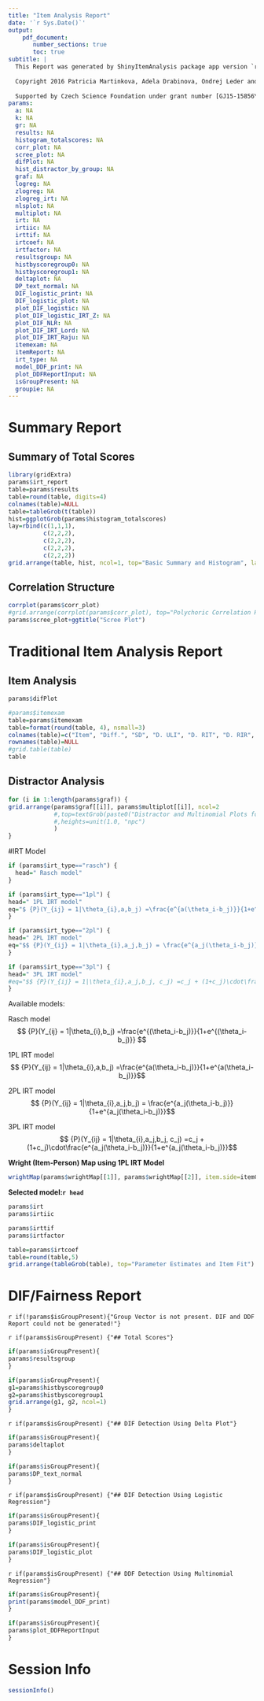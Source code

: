 ```yaml
---
title: "Item Analysis Report"
date: '`r Sys.Date()`'
output: 
    pdf_document:
       number_sections: true
       toc: true
subtitle: |
  This Report was generated by ShinyItemAnalysis package app version `r packageVersion("ShinyItemAnalysis")`
  
  Copyright 2016 Patricia Martinkova, Adela Drabinova, Ondrej Leder and Jakub Houdek.
  
  Supported by Czech Science Foundation under grant number [GJ15-15856Y](http://www.cs.cas.cz/martinkova/psychometrics.html)
params:
  a: NA
  k: NA
  gr: NA
  results: NA
  histogram_totalscores: NA
  corr_plot: NA
  scree_plot: NA
  difPlot: NA
  hist_distractor_by_group: NA
  graf: NA
  logreg: NA
  zlogreg: NA
  zlogreg_irt: NA
  nlsplot: NA
  multiplot: NA
  irt: NA
  irtiic: NA
  irttif: NA
  irtcoef: NA
  irtfactor: NA
  resultsgroup: NA
  histbyscoregroup0: NA
  histbyscoregroup1: NA
  deltaplot: NA
  DP_text_normal: NA
  DIF_logistic_print: NA
  DIF_logistic_plot: NA
  plot_DIF_logistic: NA
  plot_DIF_logistic_IRT_Z: NA
  plot_DIF_NLR: NA
  plot_DIF_IRT_Lord: NA
  plot_DIF_IRT_Raju: NA
  itemexam: NA
  itemReport: NA
  irt_type: NA
  model_DDF_print: NA
  plot_DDFReportInput: NA
  isGroupPresent: NA
  groupie: NA
---
```

\pagebreak

# Summary Report

## Summary of Total Scores

```r

library(gridExtra)
params$irt_report
table=params$results
table=round(table, digits=4)
colnames(table)=NULL
table=tableGrob(t(table))
hist=ggplotGrob(params$histogram_totalscores)
lay=rbind(c(1,1,1),
          c(2,2,2),
          c(2,2,2),
          c(2,2,2),
          c(2,2,2))
grid.arrange(table, hist, ncol=1, top="Basic Summary and Histogram", layout_matrix=lay)

```

## Correlation Structure

```r
corrplot(params$corr_plot)
#grid.arrange(corrplot(params$corr_plot), top="Polychoric Correlation Heat Map")
params$scree_plot+ggtitle("Scree Plot")
```


\pagebreak


# Traditional Item Analysis Report

## Item Analysis

```r
params$difPlot
```

```r
#params$itemexam
table=params$itemexam
table=format(round(table, 4), nsmall=3)
colnames(table)=c("Item", "Diff.", "SD", "D. ULI", "D. RIT", "D. RIR", "Alpha Drop")
rownames(table)=NULL
#grid.table(table)
table
```

## Distractor Analysis

```r
for (i in 1:length(params$graf)) {
grid.arrange(params$graf[[i]], params$multiplot[[i]], ncol=2
             #,top=textGrob(paste0("Distractor and Multinomial Plots for item ",i), gp=gpar(fontsize=15))
             #,heights=unit(1.0, "npc")
             )
}
```


\pagebreak

#IRT Model

```r
if (params$irt_type=="rasch") {
  head=" Rasch model"
}

if (params$irt_type=="1pl") {
head=" 1PL IRT model"
eq="$ {P}(Y_{ij} = 1|\theta_{i},a,b_j) =\frac{e^{a(\theta_i-b_j)}}{1+e^{a(\theta_i-b_j)}} $"
}

if (params$irt_type=="2pl") {
head=" 2PL IRT model"
eq="$$ {P}(Y_{ij} = 1|\theta_{i},a_j,b_j) = \frac{e^{a_j(\theta_i-b_j)}}{1+e^{a_j(\theta_i-b_j)}}$$"
}

if (params$irt_type=="3pl") {
head=" 3PL IRT model"
#eq="$$ {P}(Y_{ij} = 1|\theta_{i},a_j,b_j, c_j) =c_j + (1+c_j)\cdot\frac{e^{a_j(\theta_i-b_j)}}{1+e^{a_j(\theta_i-b_j)}}$$"
}
```



Available models:

Rasch model
$$ {P}(Y_{ij} = 1|\theta_{i},b_j) =\frac{e^{(\theta_i-b_j)}}{1+e^{(\theta_i-b_j)}} $$

1PL IRT model
$$ {P}(Y_{ij} = 1|\theta_{i},a,b_j) =\frac{e^{a(\theta_i-b_j)}}{1+e^{a(\theta_i-b_j)}}$$

2PL IRT model
$$ {P}(Y_{ij} = 1|\theta_{i},a_j,b_j) = \frac{e^{a_j(\theta_i-b_j)}}{1+e^{a_j(\theta_i-b_j)}}$$

3PL IRT model
$$ {P}(Y_{ij} = 1|\theta_{i},a_j,b_j, c_j) =c_j + (1+c_j)\cdot\frac{e^{a_j(\theta_i-b_j)}}{1+e^{a_j(\theta_i-b_j)}}$$

**Wright (Item-Person) Map using 1PL IRT Model**

```r
wrightMap(params$wrightMap[[1]], params$wrightMap[[2]], item.side=itemClassic)
```

\pagebreak

**Selected model:`r head`**

```r
params$irt
params$irtiic
```

\pagebreak

```r
params$irttif
params$irtfactor
```

```r
table=params$irtcoef
table=round(table,5)
grid.arrange(tableGrob(table), top="Parameter Estimates and Item Fit")
```



\pagebreak


# DIF/Fairness Report

`r if(!params$isGroupPresent){"Group Vector is not present. DIF and DDF Report could not be generated!"}`

`r if(params$isGroupPresent) {"## Total Scores"}`

```r
if(params$isGroupPresent){
params$resultsgroup
}
```

```r

if(params$isGroupPresent){
g1=params$histbyscoregroup0
g2=params$histbyscoregroup1
grid.arrange(g1, g2, ncol=1)
}
```

`r if(params$isGroupPresent) {"## DIF Detection Using Delta Plot"}`

```r
if(params$isGroupPresent){
params$deltaplot
}
```

```r
if(params$isGroupPresent){
params$DP_text_normal
}
```

`r if(params$isGroupPresent) {"## DIF Detection Using Logistic Regression"}`

```r
if(params$isGroupPresent){
params$DIF_logistic_print
}
```

```r
if(params$isGroupPresent){
params$DIF_logistic_plot
}
```

`r if(params$isGroupPresent) {"## DDF Detection Using Multinomial Regression"}`

```r
if(params$isGroupPresent){
print(params$model_DDF_print)
}
```

```r
if(params$isGroupPresent){
params$plot_DDFReportInput
}
```

\pagebreak

# Session Info

```r
sessionInfo()
```

\pagebreak
